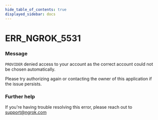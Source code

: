 ```yaml
---
hide_table_of_contents: true
displayed_sidebar: docs
---
```



# ERR_NGROK_5531

### Message

`PROVIDER` denied access to your account as the correct account could not be chosen automatically.

Please try authorizing again or contacting the owner of this application if the issue persists.

<ErrorDetails error="err_ngrok_5531" />

### Further help

If you're having trouble resolving this error, please reach out to [support@ngrok.com](mailto:support@ngrok.com?subject=Help%20with%20ERR_NGROK_5531)

